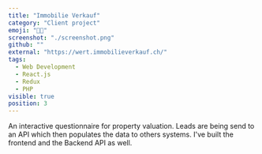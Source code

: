 ```yaml
---
title: "Immobilie Verkauf"
category: "Client project"
emoji: "👨‍💼"
screenshot: "./screenshot.png"
github: ""
external: "https://wert.immobilieverkauf.ch/"
tags:
  - Web Development
  - React.js
  - Redux
  - PHP
visible: true
position: 3
---
```


An interactive questionnaire for property valuation. Leads are being send to an API which then populates the data to others systems. I've built the frontend and the Backend API as well.